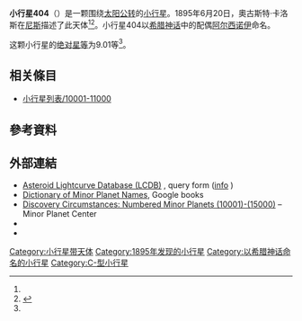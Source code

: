 {{Infobox planet
 | minorplanet     = yes
 | name            = 404 Arsinoë
 | background      = #D6D6D6
 | image = 
 | image_size      = 
 | caption         =
 | discovery_ref   =  <ref name="MPC-object" />
 | discoverer      = [[奧古斯特·卡洛斯|奧古斯特·卡洛斯]]
 | discovery_site  = [[尼斯|尼斯]]
 | discovered      = 1895年6月20日
 | mpc_name        = 404 Arsinoë
 | alt_names       = 404 Arsinoë
 | pronounced      = 
 | named_after     = <ref name="MPC-object" />
 | mp_category     = [[主帶小行星|主帶小行星]] <ref name="MPC-object" /><ref name="jpldata" />
 | orbit_ref       = <ref name="a">[http://ssd.jpl.nasa.gov/sbdb.cgi?sstr=404 404] {{Wayback|url=http://ssd.jpl.nasa.gov/sbdb.cgi?sstr=404 |date=20210809151123 }}，小行星數據庫瀏覽器（JPL Small-Body Database Browser）－[[美国国家航空航天局|美国国家航空航天局]]喷气推进实验室</ref>
 | epoch           = 2018-03-23.0（[[儒略日|JD]] 2458200.5）
 | uncertainty     = 0
 | observation_arc = 
 | aphelion = {{convert|3.110|AU|km|3|abbr=on|lk=out}}
 | perihelion      = {{convert|2.0789039|AU|km|3|abbr=on}}
 | semimajor       = 2.5945305
 | eccentricity    = 0.1987360
 | period          = 4.18[[儒略年|yr]]
 | mean_anomaly    = 182.99837[[度|°]]
 | mean_motion     = {{Deg2DMS|0.23583900|sup=ms}} / day
 | inclination     = 14.10355
 | asc_node        = 92.59815°
 | arg_peri        = 120.50485
 | mean_diameter   = 
 | rotation        = 
 | albedo          =
 | spectral_type   =
 | abs_magnitude   = 9.01<ref name="jpldata" />
}}
'''小行星404'''（{{lang-en|404 Arsinoë}}）是一颗围绕[[太阳|太阳]][[公转|公转]]的[[小行星|小行星]]。1895年6月20日，奧古斯特·卡洛斯在[[尼斯|尼斯]]描述了此天体<ref name="a" /><ref>{{cite news|title=小行星列表|url=http://cfa-www.harvard.edu/iau/lists/NumberedMPs.txt|accessdate=2018-10-19|newspaper=哈佛大学|archive-date=2008-05-17|archive-url=https://web.archive.org/web/20080517010638/http://cfa-www.harvard.edu/iau/lists/NumberedMPs.txt|dead-url=no}}</ref>。小行星404以[[希腊神话|希腊神话]]中{{Link-en|阿尔克迈翁_(神话人物)|Alcmaeon_(mythology)|阿尔克迈翁}}的配偶[[阿尔西诺伊|阿尔西诺伊]]命名。

这颗小行星的[[绝对星等|绝对星等]]为9.01等<ref name="a" />。

== 相关條目 ==
*[[小行星列表/10001-11000|小行星列表/10001-11000]]

== 參考資料 ==
{{reflist|refs=

<ref name="jpldata">{{cite web
  |type       = 2018-01-26 last obs.
  |title      = JPL Small-Body Database Browser:404 Arsinoë-404 Arsinoë
  |url        = https://ssd.jpl.nasa.gov/sbdb.cgi?sstr=404
  |publisher  = [[Jet_Propulsion_Laboratory|Jet Propulsion Laboratory]]
  |accessdate = 28 March 2018}}</ref>

<ref name="MPC-object">{{cite web
  |title      = 404 Arsinoë
  |work      = Minor Planet Center
  |url      = https://www.minorplanetcenter.net/db_search/show_object?object_id=404
  |accessdate      = 28 March 2018
  |archive-date      = 2016-03-04
  |archive-url      = https://web.archive.org/web/20160304110440/http://minorplanetcenter.net/db_search/show_object?object_id=404
  |dead-url      = no
  }}</ref>

}}

==  外部連結 ==
* [http://www.minorplanet.info/PHP/lcdbsummaryquery.php Asteroid Lightcurve Database (LCDB)] {{Wayback|url=http://www.minorplanet.info/PHP/lcdbsummaryquery.php |date=20171210173955 }}, query form ([http://www.minorplanet.info/lightcurvedatabase.html info] {{Wayback|url=http://www.minorplanet.info/lightcurvedatabase.html |date=20171216050541 }})
* [https://books.google.com/books?id=aeAg1X7afOoC&pg Dictionary of Minor Planet Names], Google books
* [http://www.minorplanetcenter.net/iau/lists/NumberedMPs010001.html Discovery Circumstances: Numbered Minor Planets (10001)-(15000)] {{Wayback|url=http://www.minorplanetcenter.net/iau/lists/NumberedMPs010001.html |date=20180612162317 }} – Minor Planet Center
* {{AstDys|404}}
* {{JPL small body}}

{{Minor Planet Number|[[小行星403|小行星403]]|[[小行星405|小行星405]]}}
{{小天体}}

[[Category:小行星带天体|Category:小行星带天体]]
[[Category:1895年发现的小行星|Category:1895年发现的小行星]]
[[Category:以希腊神话命名的小行星|Category:以希腊神话命名的小行星]]
[[Category:C-型小行星|Category:C-型小行星]]